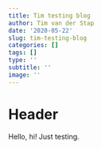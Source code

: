 ```yaml
---
title: Tim testing blog
author: Tim van der Stap
date: '2020-05-22'
slug: tim-testing-blog
categories: []
tags: []
type: ''
subtitle: ''
image: ''
---
```


# Header 

Hello, hi! Just testing. 
